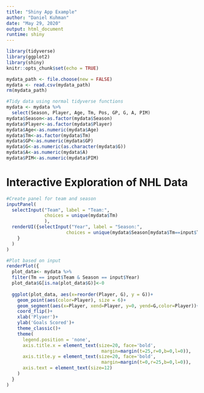 ```yaml
---
title: "Shiny App Example"
author: "Daniel Kuhman"
date: "May 29, 2020"
output: html_document
runtime: shiny
---
```


```r
library(tidyverse)
library(ggplot2)
library(shiny)
knitr::opts_chunk$set(echo = TRUE)
```

<!-- Load and tidy data -->
```r
mydata_path <- file.choose(new = FALSE)
mydata <- read.csv(mydata_path)
rm(mydata_path)

#Tidy data using normal tidyverse functions
mydata <- mydata %>% 
  select(Season, Player, Age, Tm, Pos, GP, G, A, PIM)
mydata$Season<-as.factor(mydata$Season)
mydata$Player<-as.factor(mydata$Player)
mydata$Age<-as.numeric(mydata$Age)
mydata$Tm<-as.factor(mydata$Tm)
mydata$GP<-as.numeric(mydata$GP)
mydata$G<-as.numeric(as.character(mydata$G))
mydata$A<-as.numeric(mydata$A)
mydata$PIM<-as.numeric(mydata$PIM)
```

# **Interactive Exploration of NHL Data**
```r
#Create panel for team and season
inputPanel(
  selectInput("Team", label = "Team:",
              choices = unique(mydata$Tm)
              ),
  renderUI({selectInput("Year", label = "Season:",
                      choices = unique(mydata$Season[mydata$Tm==input$Team]))
    }
  )
)

#Plot based on input
renderPlot({
  plot_data<- mydata %>% 
  filter(Tm == input$Team & Season == input$Year)
  plot_data$G[is.na(plot_data$G)]<-0
  
  ggplot(plot_data, aes(x=reorder(Player, G), y = G))+
    geom_point(aes(color=Player), size = 6)+
    geom_segment(aes(x=Player, xend=Player, y=0, yend=G,color=Player))+
    coord_flip()+
    xlab('Plyaer')+
    ylab('Goals Scored')+
    theme_classic()+
    theme(
      legend.position = 'none',
      axis.title.x = element_text(size=20, face='bold',
                                   margin=margin(t=25,r=0,b=0,l=0)),
      axis.title.y = element_text(size=20, face='bold',
                                   margin=margin(t=0,r=25,b=0,l=0)),
      axis.text = element_text(size=12)
    )
  }
)  
```








